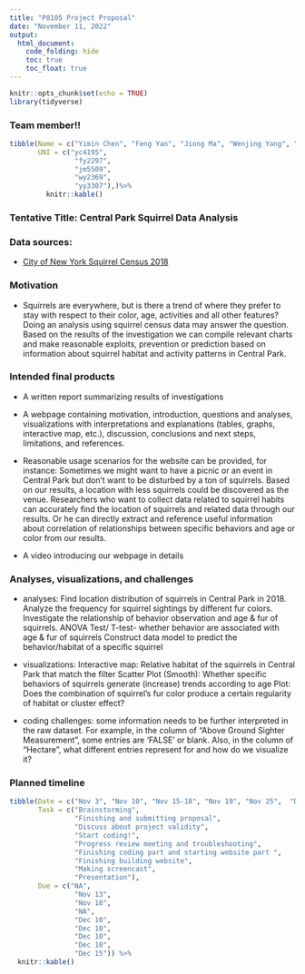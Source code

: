 ```yaml
---
title: "P8105 Project Proposal"
date: "November 11, 2022"
output: 
  html_document:
    code_folding: hide
    toc: true
    toc_float: true
---
```


```r
knitr::opts_chunk$set(echo = TRUE)
library(tidyverse)
```

### Team member!!
```r
tibble(Name = c("Yimin Chen", "Feng Yan", "Jiong Ma", "Wenjing Yang", "Yang Yi"),
       UNI = c("yc4195", 
                "fy2297", 
                "jm5509",
                "wy2369",
                "yy3307"),)%>%
         knitr::kable()
```


### Tentative Title: Central Park Squirrel Data Analysis

### Data sources: 

- [City of New York Squirrel Census   2018](https://data.cityofnewyork.us/Environment/2018-Central-Park-Squirrel-Census-Squirrel-Data/vfnx-vebw) 



### Motivation
- Squirrels are everywhere, but is there a trend of where they prefer to stay with respect to their color, age, activities and all other features? Doing an analysis using squirrel census data may answer the question. Based on the results of the investigation we can compile relevant charts and make reasonable exploits, prevention or prediction based on information about squirrel habitat and activity patterns in Central Park.




### Intended final products

- A written report summarizing results of investigations
- A webpage containing motivation, introduction, questions and analyses, visualizations with interpretations and explanations (tables, graphs, interactive map, etc.), discussion, conclusions and next steps, limitations, and references. 

- Reasonable usage scenarios for the website can be provided, for instance:
Sometimes we might want to have a picnic or an event in Central Park but don't want to be disturbed by a ton of squirrels. Based on our results, a location with less squirrels could be discovered as the venue.
Researchers who want to collect data related to squirrel habits can accurately find the location of squirrels and related data through our results. Or he can directly extract and reference useful information about correlation of relationships between specific behaviors and age or color from our results.
- A video introducing our webpage in details




### Analyses, visualizations, and challenges

- analyses: 
Find location distribution of squirrels in Central Park in 2018.
Analyze the frequency for squirrel sightings by different fur colors.
Investigate the relationship of behavior observation and age & fur of squirrels.
ANOVA Test/ T-test- whether behavior are associated with age & fur of squirrels
Construct data model to predict the behavior/habitat of a specific squirrel 

- visualizations: 
Interactive map: Relative habitat of the squirrels in Central Park that match the filter
Scatter Plot (Smooth): Whether specific behaviors of squirrels generate (increase) trends according to age
Plot: Does the combination of squirrel's fur color produce a certain regularity of habitat or cluster effect?

- coding challenges: some information needs to be further interpreted in the raw dataset. For example, in the column of “Above Ground Sighter Measurement”, some entries are ‘FALSE’ or blank. Also, in the column of “Hectare”, what different entries represent for and how do we visualize it?



### Planned timeline

```r
tibble(Date = c("Nov 3", "Nov 10", "Nov 15-18", "Nov 19", "Nov 25",  "Dec 1", "Dec 3", "Dec 6", "Dec 15"),
       Task = c("Brainstorming", 
                "Finishing and submitting proposal", 
                "Discuss about project validity",
                "Start coding!",
                "Progress review meeting and troubleshooting",
                "Finishing coding part and starting website part ",
                "Finishing building website",
                "Making screencast",
                "Presentation"),
       Due = c("NA", 
                "Nov 13", 
                "Nov 18",
                "NA",
                "Dec 10",
                "Dec 10",
                "Dec 10",
                "Dec 10",
                "Dec 15")) %>%
  knitr::kable()
```


